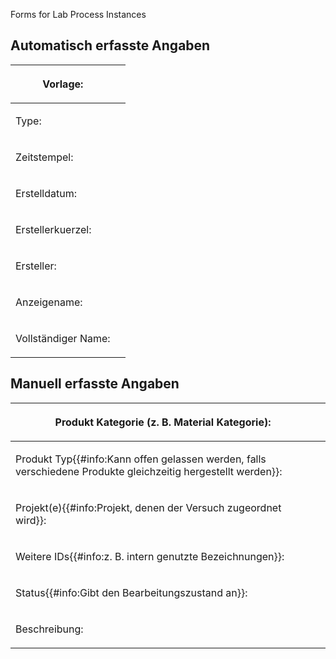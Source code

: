 <noinclude>Forms for Lab Process Instances

{{OslTemplate:Helper/Docu/FormTemplate}}

</noinclude>
<includeonly>
{{{info|page name=LabObject:<OslTemplate:LabProcess/Instance[short_timestamp]>-<OslTemplate:LabProcess/Instance[creator_abbreviation]>-<unique number;start=01>00-<OslTemplate:LabProcess/Instance[type_symbol]>}}}
<div id="wikiPreview" style="display: none; padding-bottom: 25px; margin-bottom: 25px; border-bottom: 1px solid #AAAAAA;"></div>
{{{for template|OslTemplate:LabProcess/Instance}}}
== Automatisch erfasste Angaben ==
<div class="mw-collapsible mw-collapsed">
{| class="formtable"
! Vorlage: 
| {{{field|template}}}
|-
! Type: 
| {{{field|type_symbol}}}
|-
! Zeitstempel: 
| {{{field|short_timestamp}}}
|-
! Erstelldatum: 
| {{{field|timestamp|input type=datetimepicker|default=now}}}
|-
! Erstellerkuerzel: 
| {{{field|creator_abbreviation}}}
|-
! Ersteller: 
| {{{field|creator|default=current user}}} 
|-
! Anzeigename: 
| {{{field|display_name}}} 
|-
! Vollständiger Name: 
| {{{field|full_name}}} 
|}
</div>
== Manuell erfasste Angaben ==
{| class="formtable"
! Produkt Kategorie (z. B. Material Kategorie): 
| {{{field|output_category|input type=tree|top category=Material|height=500|width=400|depth=1}}} 
<!-- {{{field|material category2|input type=combobox|default=Category:Material|values from concept=MaterialCategory}}} -->
|-
! Produkt Typ{{#info:Kann offen gelassen werden, falls verschiedene Produkte gleichzeitig hergestellt werden}}:
| {{{field|output_type|input type=SF_Select|query=((Category:@@@@));?Display_title_of;format~plain;sep~,;link~none;headers~hide;limit~1000|sametemplate|field=output_category|label|mandatory}}}
|-
! Projekt(e){{#info:Projekt, denen der Versuch zugeordnet wird}}: 
| {{{field|projects|values from category=Projekt|input type=tokens}}}
|-
! Weitere IDs{{#info:z. B. intern genutzte Bezeichnungen}}: 
| {{{field|additional_ids|input type=tokens}}}
|-
! Status{{#info:Gibt den Bearbeitungszustand an}}: 
| {{{field|status|input type=dropdown|default=Pending|values=Pending,In Work,Completed}}}
|-
! Beschreibung: 
| {{{field|description|input type=textarea|editor=visualeditor|class=toolbarOnTop}}} 
|}
{{{end template}}}

{{{standard input|save}}}
</includeonly>